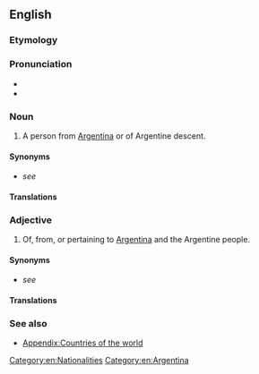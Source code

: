 ==English==

===Etymology===
{{suffix|en|Argentina|alt1=Argentin(a)|ian}}

===Pronunciation===
* {{IPA|en|/ɑɹ.ˌdʒɨn.ˈtɪ.ni.ən/|/ɑɹ.ˌdʒɨn.ˈtiː.ni.ən/}}
* {{rhymes|en|ɪniən|s=5}}

===Noun===
{{en-noun}}

# A person from [[Argentina]] or of Argentine descent.

====Synonyms====
* ''see'' {{l|en|Argentine}}

====Translations====
{{trans-see|Argentine}}

===Adjective===
{{en-adj|-}}

# Of, from, or pertaining to [[Argentina]] and the Argentine people.

====Synonyms====
* ''see'' {{l|en|Argentine}}

====Translations====
{{trans-see|Argentine}}

===See also===
* [[Appendix:Countries of the world]]

[[Category:en:Nationalities]]
[[Category:en:Argentina]]